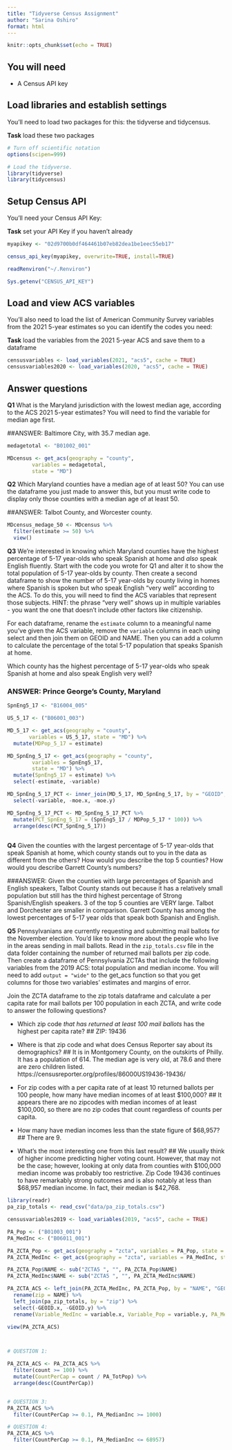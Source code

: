 ```yaml
---
title: "Tidyverse Census Assignment"
author: "Sarina Oshiro"
format: html
---
```


```r
knitr::opts_chunk$set(echo = TRUE)
```

## You will need

-   A Census API key

## Load libraries and establish settings

You'll need to load two packages for this: the tidyverse and tidycensus.

**Task** load these two packages

```r
# Turn off scientific notation
options(scipen=999)

# Load the tidyverse.
library(tidyverse)
library(tidycensus)
```

## Setup Census API

You'll need your Census API Key:

**Task** set your API Key if you haven't already

```r

myapikey <- "02d9700b0df464461b07eb82dea1be1eec55eb17"

census_api_key(myapikey, overwrite=TRUE, install=TRUE)

readRenviron("~/.Renviron")

Sys.getenv("CENSUS_API_KEY")

```

## Load and view ACS variables

You'll also need to load the list of American Community Survey variables from the 2021 5-year estimates so you can identify the codes you need:

**Task** load the variables from the 2021 5-year ACS and save them to a dataframe

```r

censusvariables <- load_variables(2021, "acs5", cache = TRUE)
censusvariables2020 <- load_variables(2020, "acs5", cache = TRUE)

```

## Answer questions

**Q1** What is the Maryland jurisdiction with the lowest median age, according to the ACS 2021 5-year estimates? You will need to find the variable for median age first.

##ANSWER: Baltimore City, with 35.7 median age.

```r


medagetotal <- "B01002_001"

MDcensus <- get_acs(geography = "county", 
        variables = medagetotal,
        state = "MD")


```

**Q2** Which Maryland counties have a median age of at least 50? You can use the dataframe you just made to answer this, but you must write code to display only those counties with a median age of at least 50.

##ANSWER: Talbot County, and Worcester county.

```r

MDcensus_medage_50 <- MDcensus %>%
  filter(estimate >= 50) %>% 
  view()

```

**Q3** We're interested in knowing which Maryland counties have the highest percentage of 5-17 year-olds who speak Spanish at home and *also* speak English fluently. Start with the code you wrote for Q1 and alter it to show the total population of 5-17 year-olds by county. Then create a second dataframe to show the number of 5-17 year-olds by county living in homes where Spanish is spoken but who speak English "very well" according to the ACS. To do this, you will need to find the ACS variables that represent those subjects. HINT: the phrase "very well" shows up in multiple variables - you want the one that doesn't include other factors like citizenship.

For each dataframe, rename the `estimate` column to a meaningful name you've given the ACS variable, remove the `variable` columns in each using select and then join them on GEOID and NAME. Then you can add a column to calculate the percentage of the total 5-17 population that speaks Spanish at home.

Which county has the highest percentage of 5-17 year-olds who speak Spanish at home and also speak English very well?

### ANSWER: Prince George's County, Maryland

```r

SpnEng5_17 <- "B16004_005"

US_5_17 <- ("B06001_003")

MD_5_17 <- get_acs(geography = "county", 
       variables = US_5_17, state = "MD") %>% 
  mutate(MDPop_5_17 = estimate)

MD_SpnEng_5_17 <- get_acs(geography = "county", 
        variables = SpnEng5_17,
        state = "MD") %>% 
  mutate(SpnEng5_17 = estimate) %>%
  select(-estimate, -variable)

MD_SpnEng_5_17_PCT <- inner_join(MD_5_17, MD_SpnEng_5_17, by = "GEOID", "NAME") %>% 
  select(-variable, -moe.x, -moe.y)

MD_SpnEng_5_17_PCT <- MD_SpnEng_5_17_PCT %>% 
  mutate(PCT_SpnEng_5_17 = (SpnEng5_17 / MDPop_5_17 * 100)) %>% 
  arrange(desc(PCT_SpnEng_5_17))
  


```

**Q4** Given the counties with the largest percentage of 5-17 year-olds that speak Spanish at home, which county stands out to you in the data as different from the others? How would you describe the top 5 counties? How would you describe Garrett County's numbers?

###ANSWER: Given the counties with large percentages of Spanish and English speakers, Talbot County stands out because it has a relatively small population but still has the third highest percentage of Strong Spanish/English speakers. 3 of the top 5 counties are VERY large. Talbot and Dorchester are smaller in comparison. Garrett County has among the lowest percentages of 5-17 year olds that speak both Spanish and English.

**Q5** Pennsylvanians are currently requesting and submitting mail ballots for the November election. You'd like to know more about the people who live in the areas sending in mail ballots. Read in the `zip_totals.csv` file in the data folder containing the number of returned mail ballots per zip code. Then create a dataframe of Pennsylvania ZCTAs that include the following variables from the 2019 ACS: total population and median income. You will need to add `output = "wide"` to the get_acs function so that you get columns for those two variables' estimates and margins of error.

Join the ZCTA dataframe to the zip totals dataframe and calculate a per capita rate for mail ballots per 100 population in each ZCTA, and write code to answer the following questions?

-   Which zip code *that has returned at least 100 mail ballots* has the highest per capita rate?
## ZIP: 19436

-   Where is that zip code and what does Census Reporter say about its demographics?
## It is in Montgomery County, on the outskirts of Philly. It has a population of 614. The median age is very old, at 78.6 and there are zero children listed. https://censusreporter.org/profiles/86000US19436-19436/ 

-   For zip codes with a per capita rate of at least 10 returned ballots per 100 people, how many have median incomes of at least \$100,000?
## It appears there are no zipcodes with median incomes of at least $100,000, so there are no zip codes that count regardless of counts per capita.

-   How many have median incomes less than the state figure of \$68,957?
## There are 9.

-   What's the most interesting one from this last result?
## We usually think of higher income predicting higher voting count. However, that may not be the case; however, looking at only data from counties with $100,000 median income was probably too restrictive. Zip Code 19436 continues to have remarkably strong outcomes and is also notably at less than $68,957 median income. In fact, their median is $42,768. 

```r

library(readr)
pa_zip_totals <- read_csv("data/pa_zip_totals.csv")

censusvariables2019 <- load_variables(2019, "acs5", cache = TRUE)

PA_Pop <- ("B01003_001")
PA_MedInc <- ("B06011_001")

PA_ZCTA_Pop <- get_acs(geography = "zcta", variables = PA_Pop, state = "PA", year = 2019)
PA_ZCTA_MedInc <- get_acs(geography = "zcta", variables = PA_MedInc, state = "PA", year = 2019)

PA_ZCTA_Pop$NAME <- sub("ZCTA5 ", "", PA_ZCTA_Pop$NAME)
PA_ZCTA_MedInc$NAME <- sub("ZCTA5 ", "", PA_ZCTA_MedInc$NAME)

PA_ZCTA_ACS <- left_join(PA_ZCTA_MedInc, PA_ZCTA_Pop, by = "NAME", "GEOID") %>%
  rename(zip = NAME) %>% 
  left_join(pa_zip_totals, by = "zip") %>% 
  select(-GEOID.x, -GEOID.y) %>% 
  rename(Variable_MedInc = variable.x, Variable_Pop = variable.y, PA_MedianInc = estimate.x, PA_TotPop = estimate.y)

view(PA_ZCTA_ACS)




```

```r

# QUESTION 1: 

PA_ZCTA_ACS <- PA_ZCTA_ACS %>% 
  filter(count >= 100) %>% 
  mutate(CountPerCap = count / PA_TotPop) %>% 
  arrange(desc(CountPerCap))


# QUESTION 3: 
PA_ZCTA_ACS %>% 
  filter(CountPerCap >= 0.1, PA_MedianInc >= 1000)

# QUESTION 4: 
PA_ZCTA_ACS %>% 
  filter(CountPerCap >= 0.1, PA_MedianInc <= 68957)

```
